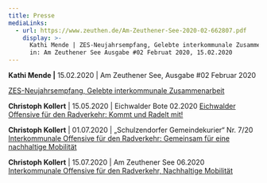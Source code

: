```yaml
---
title: Presse
mediaLinks:
  - url: https://www.zeuthen.de/Am-Zeuthener-See-2020-02-662807.pdf
    display: >-
      Kathi Mende | ZES-Neujahrsempfang, Gelebte interkommunale Zusammenarbeit,
      in: Am Zeuthener See Ausgabe #02 Februat 2020, 15.02.2020
---
```

**Kathi Mende |** 15.02.2020 | Am Zeuthener See, Ausgabe #02 Februar 2020

[ZES-Neujahrsempfang, Gelebte interkommunale Zusammenarbeit](https://www.zeuthen.de/Am-Zeuthener-See-2020-02-662807.pdf)

**Christoph Kollert** | 15.05.2020 | Eichwalder Bote 02.2020
[Eichwalder Offensive für den Radverkehr: Kommt und Radelt mit!](https://www.eichwalde.de/wp-content/uploads/2020/07/EB_022020_Mai_web.pdf)

**Christoph Kollert** | 01.07.2020 | „Schulzendorfer Gemeindekurier“ Nr. 7/20 [Interkommunale Offensive für den Radverkehr: Gemeinsam für eine nachhaltige Mobilität](https://www.schulzendorf.de/amtsblatt/index.php#gazette_49393_noScroll)

**Christoph Kollert** | 15.07.2020 | Am Zeuthener See 06.2020
[Interkommunale Offensive für den Radverkehr, Nachhaltige Mobilität](https://www.zeuthen.de/Am-Zeuthener-See-2020-06-665259.pdf)
